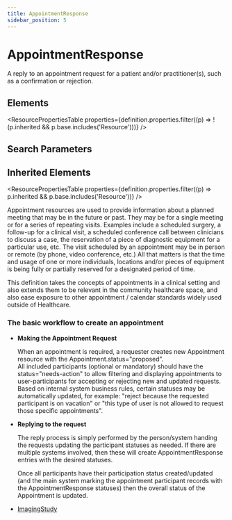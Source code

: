 ```yaml
---
title: AppointmentResponse
sidebar_position: 5
---
```



# AppointmentResponse

A reply to an appointment request for a patient and/or practitioner(s), such as a confirmation or rejection.

<Tabs queryString="section">
  <TabItem value="schema" label="Schema" default>

## Elements

<ResourcePropertiesTable
  properties={definition.properties.filter((p) => !(p.inherited && p.base.includes('Resource')))}
/>

## Search Parameters

<SearchParamsTable searchParams={definition.searchParameters} />

## Inherited Elements

<ResourcePropertiesTable properties={definition.properties.filter((p) => p.inherited && p.base.includes('Resource'))} />

  </TabItem>
  <TabItem value="usage" label="Usage">
<div> <a name="scope"></a> <p>  <Link to="/docs/api/fhir/resources/appointment">Appointment</Link> resources are used to provide information about  a planned meeting that may be in the future or past.  They may be for a single meeting or for a series of repeating visits.  Examples include a scheduled surgery, a follow-up for a clinical visit, a scheduled conference call between clinicians to discuss a case, the reservation of a piece of diagnostic equipment for a particular use, etc.  The visit scheduled by an appointment may be in person or remote (by phone, video conference, etc.)  All that matters is that the time and usage of one or more individuals, locations and/or pieces of equipment is being fully or partially reserved for a designated period of time. </p> <p> This definition takes the concepts of appointments in a clinical setting and also extends them to be relevant in the community healthcare space, and also ease exposure to other appointment / calendar standards widely used outside of Healthcare. </p> <a name="basic-workflow"></a> <h3 class="self-link-parent"> The basic workflow to create an appointment <a href="https://www.hl7.org/fhir/appointmentresponse.html#basic-workflow" title="link to here" class="self-link"></a></h3> <ul> <li> <b>Making the <Link to="/docs/api/fhir/resources/appointment">Appointment</Link> Request</b> <p> When an appointment is required, a requester creates new <Link to="/docs/api/fhir/resources/appointment">Appointment</Link> resource with the <Link to="/docs/api/fhir/resources/appointment">Appointment</Link>.status="proposed".<br/> All included participants (optional or mandatory) should have the status="needs-action" to allow filtering and displaying appointments to user-participants for accepting or rejecting new and updated requests. Based on internal system business rules, certain statuses may be automatically updated, for example: "reject because the requested participant is on vacation" or  "this type of user is not allowed to request those specific appointments". </p> </li> <li> <b>Replying to the request</b> <p> The reply process is simply performed by the person/system handing the requests updating the participant statuses as needed. If there are multiple systems involved, then these will create <Link to="/docs/api/fhir/resources/appointmentresponse">AppointmentResponse</Link> entries with the desired statuses. </p> <p> Once all participants have their participation status created/updated (and the main system marking the appointment participant records with the <Link to="/docs/api/fhir/resources/appointmentresponse">AppointmentResponse</Link> statuses) then the overall status of the <Link to="/docs/api/fhir/resources/appointment">Appointment</Link> is updated. </p> </li> </ul> </div>
  </TabItem>

  <TabItem value="referencedBy" label="Referenced By">
<ul><li><a href="/docs/api/fhir/resources/imagingstudy">ImagingStudy</a></li></ul>
  </TabItem>
</Tabs>
